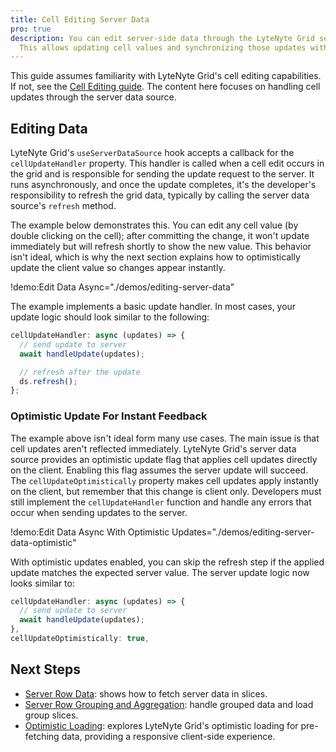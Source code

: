 ```yaml
---
title: Cell Editing Server Data
pro: true
description: You can edit server-side data through the LyteNyte Grid server data source.
  This allows updating cell values and synchronizing those updates with the server.
---
```


This guide assumes familiarity with LyteNyte Grid's cell editing capabilities. If not,
see the [Cell Editing guide](/docs/cell-editing). The content here focuses on
handling cell updates through the server data source.

## Editing Data

LyteNyte Grid's `useServerDataSource` hook accepts a callback for the `cellUpdateHandler` property.
This handler is called when a cell edit occurs in the grid and is responsible for sending the update
request to the server. It runs asynchronously, and once the update completes, it's the
developer's responsibility to refresh the grid data, typically by calling the server data source's `refresh` method.

The example below demonstrates this. You can edit any cell value (by double clicking on the cell); after committing the change, it won't
update immediately but will refresh shortly to show the new value. This behavior isn't ideal,
which is why the next section explains how to optimistically update the client value so changes appear instantly.

!demo:Edit Data Async="./demos/editing-server-data"

The example implements a basic update handler. In most cases, your update
logic should look similar to the following:

```ts
cellUpdateHandler: async (updates) => {
  // send update to server
  await handleUpdate(updates);

  // refresh after the update
  ds.refresh();
};
```

### Optimistic Update For Instant Feedback

The example above isn't ideal form many use cases. The main issue is that cell updates aren't reflected
immediately. LyteNyte Grid's server data source provides an optimistic update flag that
applies cell updates directly on the client. Enabling this flag assumes the
server update will succeed. The `cellUpdateOptimistically` property makes cell updates apply
instantly on the client, but remember that this change is client only. Developers
must still implement the `cellUpdateHandler` function and handle any errors that occur when sending updates to the server.

!demo:Edit Data Async With Optimistic Updates="./demos/editing-server-data-optimistic"

With optimistic updates enabled, you can skip the refresh step if the applied update
matches the expected server value. The server update logic now looks similar to:

```ts
cellUpdateHandler: async (updates) => {
  // send update to server
  await handleUpdate(updates);
},
cellUpdateOptimistically: true,
```

## Next Steps

- [Server Row Data](/docs/server-data-loading-row-data): shows how to fetch server data in slices.
- [Server Row Grouping and Aggregation](/docs/server-data-loading-row-grouping-and-aggregation): handle grouped data and load group slices.
- [Optimistic Loading](/docs/server-data-loading-optimistic-loading): explores LyteNyte Grid's
  optimistic loading for pre-fetching data, providing a responsive client-side experience.
